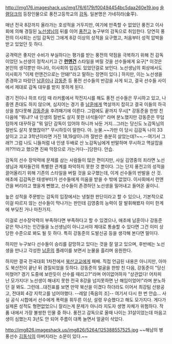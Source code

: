 http://img176.imageshack.us/img176/6179/f00494454bc5daa260e19.jpg
[[슬램덩크]]의 등장인물으로 풍전고등학교의 [[감독]].
일본명은 가네히라(金平). 

매년 전국 8강까지 올라가는 호성적을 거두지만, 여기에 만족할 수 없었던 풍전고 이사회에 의해 경질된 [[노선생님]]의 뒤를 이어 [[풍전]]고 농구부의 감독으로 취임한다. 당연히 풍전의 이사회는 신임 감독인 그에게 8강 이상의 성적을 요구했고, 처음부터 성적 압박을 받고 있었던 듯 하다.

공격력은 좋지만 수비가 부실하다는 평가를 받는 풍전의 약점을 극복하기 위해 전 감독이었던 노선생이 정착시키고 간 '''[[런앤건]]''' 스타일을 버릴 것을 선수들에게 요구[* 이것은 본인의 생각뿐만 아니라, 이사회의 입김도 있었던걸로 보인다. 노선생님의 회상에서도 이사회가 "이제 런앤건으로는 안돼!"라고 말하는 장면이 있다.] 하지만, 이는 노선생을 존경하고 따랐던 [[남훈]]이나 [[강동준]] 등 풍전 선수들의 반감을 사게 되고, 결국 선수들 사이에서 제대로 감독 대우를 받지 못하게 된다.

경기 전이나 하프 타임 때 라커룸에서 작전지시를 해도 풍전 선수들은 무시하고 있고, 나중엔 존대도 하지 않으며, 심지어는 경기 중 [[남훈]]에게 멱살까지 잡히고 결국 이들의 하극상을 참다못해 [[강동준]]을 후려패기에 이른다. 그럼에도 끝까지 무시[* 강동준을 한방 친 다음에 "뭐냐!? 내 인생의 절반도 살지 못한 녀석들이!" 라며 분노했지만 강동준은 무덤덤하게 대꾸하길 "뭐 일단 감독이 있어야 하니까 놔둔 거지...그러는 당신도 노감독님의 절반도 살지 못했잖아?" 무시하듯이 말한다. 아. 눈물.~~가만 이 당시 김감독 나이 33살이고 고교 3학년이라면 거진 18,19살이니까 절반은 충분히 살았는데?~~.--여기서 그래?! 그럼 나도 니들처럼 내 인생 두배로 산 노감독님에게 반말하며 무시하고 멱살잡을까??!!라고 했으면 진짜 막장으로 가는거다--]당한다. 안습.

감독의 선수 장악력에 문제를 삼는 사람들이 많은 편이지만, 사실 김영중의 죄라면 노선생님과 제자들간의 특별한 관계를 파악하지 못한 것 뿐이다. 그는 단지 풍전고의 성적을 끌어올리기 위해 기존의 스타일을 버릴 것을 요구했는데, 이게 선수들의 반발을 산 것. 애초에 김감독은 태생부터가 선수들에게 미움을 받을 수 밖에 없었다. 이사회에서 런앤건을 버리라고 했을게 뻔했고, 선수들이 존경하던 노선생을 밀어내고 들어온 꼴이니.

높은 성적을 주문받는 감독의 입장에서는 냉철한 판단이라고 할 수 있으나, 기본적으로 이걸 따르지 않는 선수들이 막나가는 판인데 김영중의 능력이 잘 발휘해봤자 이미 한계에 부딪친 거나 마찬가지.

이걸로 선수장악력이 부족하다면 부족하다고 할 수 있겠으나, 애초에 남훈이나 강동준 같은 막나가는 인간들을 노선생님이 아니고서야 제대로 통솔할 수 있다면 그건 이미 상당한 수준으로 봐도 될 듯 하다. 특히 강동준의 도발신공 등을 생각해 본다면 말이다.

하지만 누구보다 선수들이 승리를 갈망하고 있다는 것을 잘 알고 있으며, 후반에는 노선생을 만나고 각성한 [[남훈]]의 플레이를 보면서 눈물을 흘리며 응원한다.

하지만 결국 전국대회 1차전에서 [[북산]]고교에게 패배. 직접 언급된 내용은 아니지만, 아마도 북산전이 끝난 뒤 경질되었을 듯하다. 강동준의 얼굴을 한방 친 다음, 강동준이 "당신 미쳤어? 경기 도중에 보란듯이 선수를 때리고?"라며 어이없어하자 "상관없다! 어차피 난 모가지다! 노선생이 해내지 못한 전국 8강을 넘지못하면 난 해임이었어!"라며 분노하던 걸 봐도. 그런데...대진표를 보면 만약 북산을 이겼다 하더라도 이어서 최강팀 산왕공고, 전대회 4강 지학고를 넘어야했다. --레알 [죽음의 조]-- 여기서 다시 한 번 안습... 사실 공식 시합에서 선수에게 폭력을 휘두른 이상, 설령 우승했다고 해도 모가지다. 게다가 실제론 성적도 형편없었으니 잘리는게 문제가 아니라 지도자 생명 자체가 위험하다. 작품 내에서 가장 불쌍한 인물 중 하나. 풍전고 감독으로 올때 나이는 31살이었는데 마음고생이 심했는지 3년도 안 되어 주름이 대폭 늘면서 얼굴이 삭았다.

http://img826.imageshack.us/img826/5264/125388557525.jpg 
~~해남의 병풍선수 [[김동식]]의 아버지라는 소문이 있다.~~
